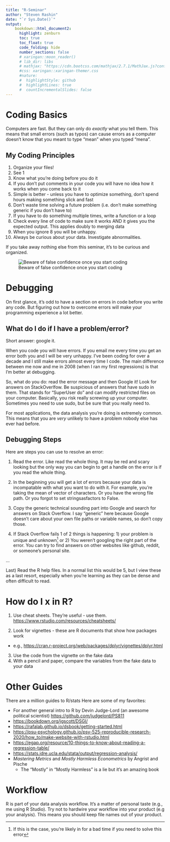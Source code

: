 ```yaml
---
title: "R-Seminar"
author: "Steven Rashin"
date: "`r Sys.Date()`"
output:
    bookdown::html_document2:
      highlight: zenburn
      toc: true
      toc_float: true
      code_folding: hide
      number_sections: false
      # xaringan::moon_reader()
      # lib_dir: libs
      # mathjax: "https://cdn.bootcss.com/mathjax/2.7.1/MathJax.js?config=TeX-AMS_HTML"
      #css: xaringan::xaringan-themer.css
      #nature:
      #  highlightStyle: github
      #  highlightLines: true
      #  countIncrementalSlides: false
---
```


# Coding Basics

Computers are fast. But they can only do *exactly* what you tell them. This means that small errors (such as typos) can cause errors as a computer doesn't know that you meant to type "mean" when you typed "mena".

## My Coding Principles

1)  Organize your files!
2)  See 1
3)  Know what you're doing before you do it
4)  If you don't put comments in your code you will have no idea how it works when you come back to it
5)  Simple is better - unless you have to optimize something, don't spend hours making something slick and fast
6)  Don't waste time solving a future problem (i.e. don't make something generic if you don't have to)
7)  If you have to do something multiple times, write a function or a loop
8)  Check every line of code to make sure it works AND it gives you the expected output. This applies doubly to merging data
9)  When you ignore 8 you will be unhappy.
10) Always be curious about your data. Investigate abnormalities.

If you take away nothing else from this seminar, it's to be curious and organized.

![Beware of false confidence once you start coding](mtstupid.gif)

# Debugging

On first glance, it's odd to have a section on errors in code before you write any code. But figuring out how to overcome errors will make your programming experience a lot better.

## What do I do if I have a problem/error?

Short answer: google it.

When you code you will have errors. If you email me every time you get an error both you and I will be very unhappy. I've been coding for over a decade and I still make errors almost every time I code. The main difference between me now and me in 2008 (when I ran my first regressions) is that I'm better at debugging.

So, what do you do: read the error message and then Google it! Look for answers on StackOverlfow. Be suspicious of answers that have sudo in them. That stands for "SuperUser do" and can modify restricted files on your computer. Basically, you risk really screwing up your computer. Sometimes you need to use sudo, but be sure that you really need to.

For most applications, the data analysis you're doing is extremely common. This means that you are *very* unlikely to have a problem nobody else has ever had before.

## Debugging Steps

Here are steps you can use to resolve an error:

1)  Read the error. Like read the whole thing. It may be red and scary looking but the only way you can begin to get a handle on the error is if you read the whole thing.

2)  In the beginning you will get a lot of errors because your data is incompatable with what you want to do with it. For example, you're taking the mean of vector of characters. Or you have the wrong file path. Or you forgot to set stringsasfactors to False.

3)  Copy the generic technical sounding part into Google and search for answers on Stack Overflow. I say "generic" here because Google doesn't care about your own file paths or variable names, so don't copy those.

4)  If Stack Overflow fails 1 of 2 things is happening: 1) your problem is unique and unknown[^1] or 2) You weren't googling the right part of the error. You can try to find answers on other websites like github, reddit, or someone's personal site.

[^1]: If this is the case, you're likely in for a bad time if you need to solve this error

...

Last) Read the R help files. In a normal list this would be 5, but I view these as a last resort, especially when you're learning as they can be dense and often difficult to read.

# How do I x in R?

1) Use cheat sheets.  They're useful - use them. <https://www.rstudio.com/resources/cheatsheets/>

2)  Look for vignettes - these are R documents that show how packages work

-   e.g., <https://cran.r-project.org/web/packages/dplyr/vignettes/dplyr.html>

3)  Use the code from the vignette on the fake data
4)  With a pencil and paper, compare the variables from the fake data to your data


# Other Guides

There are a million guides to R/stats Here are some of my favorites:

-   For another general intro to R by Devin Judge-Lord (an awesome political scientist) <https://github.com/judgelord/PS811>
-   <https://bookdown.org/jgscott/DSGI/>
-   <https://rafalab.github.io/dsbook/getting-started.html>
-   <https://psu-psychology.github.io/psy-525-reproducible-research-2020/how_to/make-website-with-rstudio.html>
-   <https://egap.org/resource/10-things-to-know-about-reading-a-regression-table/>\
-   <https://stats.idre.ucla.edu/stata/output/regression-analysis/>
-   *Mastering Metrics* and *Mostly Harmless Econometrics* by Angrist and Pische
    -   The "Mostly" in "Mostly Harmless" is a lie but it's an amazing book

# Workflow

R is part of your data analysis workflow. It's a matter of personal taste (e.g., me using R Studio). Try not to hardwire your workflow into your product (e.g your analysis). This means you should keep file names out of your product.